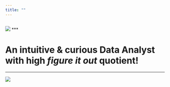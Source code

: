 ```yaml
---
title: ""
---
```

```r
```

![](Ab_4.jpg)
***

# An intuitive & curious Data Analyst with high *figure it out* quotient!

***

![](Abhi_1.jpg)
